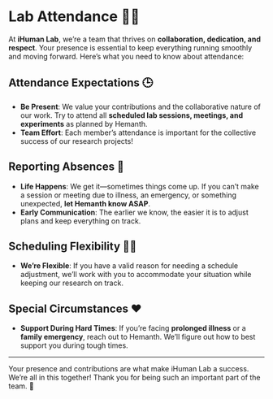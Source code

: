 # Lab Attendance 🧑‍🔬 {.unnumbered}

At **iHuman Lab**, we’re a team that thrives on **collaboration, dedication, and respect**. Your presence is essential to keep everything running smoothly and moving forward. Here’s what you need to know about attendance:

## Attendance Expectations 🕒

* **Be Present**: We value your contributions and the collaborative nature of our work. Try to attend all **scheduled lab sessions, meetings, and experiments** as planned by Hemanth.
* **Team Effort**: Each member’s attendance is important for the collective success of our research projects!

## Reporting Absences 📱

* **Life Happens**: We get it—sometimes things come up. If you can’t make a session or meeting due to illness, an emergency, or something unexpected, **let Hemanth know ASAP**.
* **Early Communication**: The earlier we know, the easier it is to adjust plans and keep everything on track.

## Scheduling Flexibility 🤸‍♂️

* **We’re Flexible**: If you have a valid reason for needing a schedule adjustment, we’ll work with you to accommodate your situation while keeping our research on track.

## Special Circumstances ❤️

* **Support During Hard Times**: If you’re facing **prolonged illness** or a **family emergency**, reach out to Hemanth. We’ll figure out how to best support you during tough times.

---

Your presence and contributions are what make iHuman Lab a success. We’re all in this together! Thank you for being such an important part of the team. 👏

